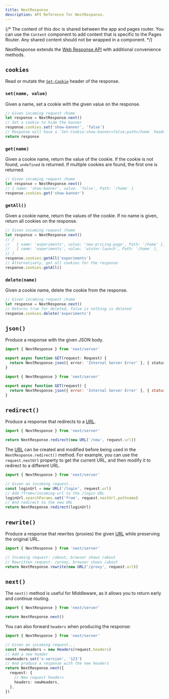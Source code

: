 ```yaml
---
title: NextResponse
description: API Reference for NextResponse.
---
```


{/* The content of this doc is shared between the app and pages router. You can use the `Content` component to add content that is specific to the Pages Router. Any shared content should not be wrapped in a component. */}

NextResponse extends the [Web Response API](https://developer.mozilla.org/docs/Web/API/Response) with additional convenience methods.

## `cookies`

Read or mutate the [`Set-Cookie`](https://developer.mozilla.org/docs/Web/HTTP/Headers/Set-Cookie) header of the response.

### `set(name, value)`

Given a name, set a cookie with the given value on the response.

```ts
// Given incoming request /home
let response = NextResponse.next()
// Set a cookie to hide the banner
response.cookies.set('show-banner', 'false')
// Response will have a `Set-Cookie:show-banner=false;path=/home` header
return response
```

### `get(name)`

Given a cookie name, return the value of the cookie. If the cookie is not found, `undefined` is returned. If multiple cookies are found, the first one is returned.

```ts
// Given incoming request /home
let response = NextResponse.next()
// { name: 'show-banner', value: 'false', Path: '/home' }
response.cookies.get('show-banner')
```

### `getAll()`

Given a cookie name, return the values of the cookie. If no name is given, return all cookies on the response.

```ts
// Given incoming request /home
let response = NextResponse.next()
// [
//   { name: 'experiments', value: 'new-pricing-page', Path: '/home' },
//   { name: 'experiments', value: 'winter-launch', Path: '/home' },
// ]
response.cookies.getAll('experiments')
// Alternatively, get all cookies for the response
response.cookies.getAll()
```

### `delete(name)`

Given a cookie name, delete the cookie from the response.

```ts
// Given incoming request /home
let response = NextResponse.next()
// Returns true for deleted, false is nothing is deleted
response.cookies.delete('experiments')
```

## `json()`

Produce a response with the given JSON body.

```ts filename="app/api/route.ts" switcher
import { NextResponse } from 'next/server'

export async function GET(request: Request) {
  return NextResponse.json({ error: 'Internal Server Error' }, { status: 500 })
}
```

```js filename="app/api/route.js" switcher
import { NextResponse } from 'next/server'

export async function GET(request) {
  return NextResponse.json({ error: 'Internal Server Error' }, { status: 500 })
}
```

## `redirect()`

Produce a response that redirects to a [URL](https://developer.mozilla.org/docs/Web/API/URL).

```ts
import { NextResponse } from 'next/server'

return NextResponse.redirect(new URL('/new', request.url))
```

The [URL](https://developer.mozilla.org/docs/Web/API/URL) can be created and modified before being used in the `NextResponse.redirect()` method. For example, you can use the `request.nextUrl` property to get the current URL, and then modify it to redirect to a different URL.

```ts
import { NextResponse } from 'next/server'

// Given an incoming request...
const loginUrl = new URL('/login', request.url)
// Add ?from=/incoming-url to the /login URL
loginUrl.searchParams.set('from', request.nextUrl.pathname)
// And redirect to the new URL
return NextResponse.redirect(loginUrl)
```

## `rewrite()`

Produce a response that rewrites (proxies) the given [URL](https://developer.mozilla.org/docs/Web/API/URL) while preserving the original URL.

```ts
import { NextResponse } from 'next/server'

// Incoming request: /about, browser shows /about
// Rewritten request: /proxy, browser shows /about
return NextResponse.rewrite(new URL('/proxy', request.url))
```

## `next()`

The `next()` method is useful for Middleware, as it allows you to return early and continue routing.

```ts
import { NextResponse } from 'next/server'

return NextResponse.next()
```

You can also forward `headers` when producing the response:

```ts
import { NextResponse } from 'next/server'

// Given an incoming request...
const newHeaders = new Headers(request.headers)
// Add a new header
newHeaders.set('x-version', '123')
// And produce a response with the new headers
return NextResponse.next({
  request: {
    // New request headers
    headers: newHeaders,
  },
})
```
